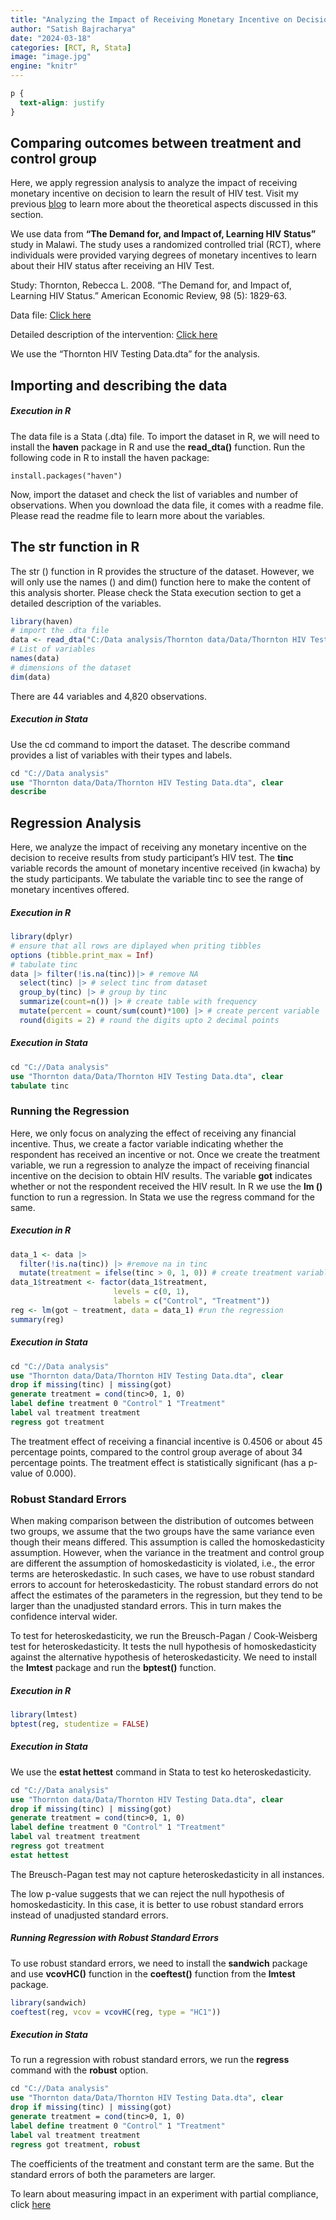```yaml
---
title: "Analyzing the Impact of Receiving Monetary Incentive on Decision to Learn the Result of HIV Test"
author: "Satish Bajracharya"
date: "2024-03-18"
categories: [RCT, R, Stata]
image: "image.jpg"
engine: "knitr"
---
```

```css
p {
  text-align: justify
}
```

::: callout-tip
## Comparing outcomes between treatment and control group

Here, we apply regression analysis to analyze the impact of receiving monetary incentive on decision to learn the result of HIV test. Visit my previous [blog](https://vajra-satish.github.io/blogs/Comparison%20Between%20Treatment%20and%20Control%20Group%20-%20Regression%20Analysis/) to learn more about the theoretical aspects discussed in this section. 
:::

We use data from **"The Demand for, and Impact of, Learning HIV Status"** study in Malawi. The study uses a randomized controlled trial (RCT), where individuals were provided varying degrees of monetary incentives to learn about their HIV status after receiving an HIV Test. 

::: callout-note
Study: Thornton, Rebecca L. 2008. “The Demand for, and Impact of, Learning HIV Status.” American Economic Review, 98 (5): 1829-63. 

Data file: [Click here](https://www.aeaweb.org/aer/data/dec08/20060732_data.zip)

Detailed description of the intervention: [Click here](https://www.povertyactionlab.org/evaluation/demand-and-impact-learning-hiv-status-malawi)
:::

We use the "Thornton HIV Testing Data.dta" for the analysis.

## Importing and describing the data

##### Execution in R

The data file is a Stata (.dta) file. To import the dataset in R, we will need to install the **haven** package in R and use the **read_dta()** function. Run the following code in R to install the haven package:

```
install.packages("haven")
```

Now, import the dataset and check the list of variables and number of observations. When you download the data file, it comes with a readme file. Please read the readme file to learn more about the variables. 

::: callout-tip
## The str function in R

The str () function in R provides the structure of the dataset. However, we will only use the names () and dim() function here to make the content of this analysis shorter. Please check the Stata execution section to get a detailed description of the variables. 
:::

```r
library(haven)
# import the .dta file
data <- read_dta("C:/Data analysis/Thornton data/Data/Thornton HIV Testing Data.dta")
# List of variables
names(data)
# dimensions of the dataset
dim(data)
```

There are 44 variables and 4,820 observations.

##### Execution in Stata

Use the cd command to import the dataset. The describe command provides a list of variables with their types and labels. 

```stata
cd "C://Data analysis"
use "Thornton data/Data/Thornton HIV Testing Data.dta", clear  
describe
```

## Regression Analysis

Here, we analyze the impact of receiving any monetary incentive on the decision to receive results from study participant's HIV test. The **tinc** variable records the amount of monetary incentive received (in kwacha) by the study participants. We tabulate the variable tinc to see the range of monetary incentives offered.

##### Execution in R

```r
library(dplyr)
# ensure that all rows are diplayed when priting tibbles
options (tibble.print_max = Inf) 
# tabulate tinc
data |> filter(!is.na(tinc))|> # remove NA
  select(tinc) |> # select tinc from dataset
  group_by(tinc) |> # group by tinc
  summarize(count=n()) |> # create table with frequency 
  mutate(percent = count/sum(count)*100) |> # create percent variable
  round(digits = 2) # round the digits upto 2 decimal points
```

##### Execution in Stata

```stata
cd "C://Data analysis"
use "Thornton data/Data/Thornton HIV Testing Data.dta", clear 
tabulate tinc
```

### Running the Regression

Here, we only focus on analyzing the effect of receiving any financial incentive. Thus, we create a factor variable indicating whether the respondent has received an incentive or not. Once we create the treatment variable, we run a regression to analyze the impact of receiving financial incentive on the decision to obtain HIV results. The variable **got** indicates whether or not the respondent received the HIV result. In R we use the **lm ()** function to run a regression. In Stata we use the regress command for the same.

##### Execution in R

```r
data_1 <- data |>
  filter(!is.na(tinc)) |> #remove na in tinc
  mutate(treatment = ifelse(tinc > 0, 1, 0)) # create treatment variable
data_1$treatment <- factor(data_1$treatment, 
                       levels = c(0, 1),
                       labels = c("Control", "Treatment"))
reg <- lm(got ~ treatment, data = data_1) #run the regression
summary(reg)
```

##### Execution in Stata

```stata
cd "C://Data analysis"
use "Thornton data/Data/Thornton HIV Testing Data.dta", clear 
drop if missing(tinc) | missing(got)
generate treatment = cond(tinc>0, 1, 0)
label define treatment 0 "Control" 1 "Treatment"
label val treatment treatment
regress got treatment
```

The treatment effect of receiving a financial incentive is 0.4506 or about 45 percentage points, compared to the control group average of about 34 percentage points. The treatment effect is statistically significant (has a p-value of 0.000).

### Robust Standard Errors

When making comparison between the distribution of outcomes between two groups, we assume that the two groups have the same variance even though their means differed. This assumption is called the homoskedasticity assumption. However, when the variance in the treatment and control group are different the assumption of homoskedasticity is violated, i.e., the error terms are heteroskedastic. In such cases, we have to use robust standard errors to account for heteroskedasticity. The robust standard errors do not affect the estimates of the parameters in the regression, but they tend to be larger than the unadjusted standard errors. This in turn makes the confidence interval wider.  

To test for heteroskedasticity, we run the Breusch-Pagan / Cook-Weisberg test for heteroskedasticity. It tests the null hypothesis of homoskedasticity against the alternative hypothesis of heteroskedasticity. We need to install the **lmtest** package and run the **bptest()** function. 

##### Execution in R

```r
library(lmtest)
bptest(reg, studentize = FALSE) 
```

##### Execution in Stata

We use the **estat hettest** command in Stata to test ko heteroskedasticity. 

```stata
cd "C://Data analysis"
use "Thornton data/Data/Thornton HIV Testing Data.dta", clear 
drop if missing(tinc) | missing(got)
generate treatment = cond(tinc>0, 1, 0)
label define treatment 0 "Control" 1 "Treatment"
label val treatment treatment
regress got treatment
estat hettest
```

::: callout-note
The Breusch-Pagan test may not capture heteroskedasticity in all instances. 
:::

The low p-value suggests that we can reject the null hypothesis of homoskedasticity. In this case, it is better to use robust standard errors instead of unadjusted standard errors. 

##### Running Regression with Robust Standard Errors

To use robust standard errors, we need to install the **sandwich** package and use **vcovHC()** function in the **coeftest()** function from the **lmtest** package. 

```r
library(sandwich)
coeftest(reg, vcov = vcovHC(reg, type = "HC1"))
```

##### Execution in Stata

To run a regression with robust standard errors, we run the **regress** command with the **robust** option.

```stata
cd "C://Data analysis"
use "Thornton data/Data/Thornton HIV Testing Data.dta", clear 
drop if missing(tinc) | missing(got)
generate treatment = cond(tinc>0, 1, 0)
label define treatment 0 "Control" 1 "Treatment"
label val treatment treatment
regress got treatment, robust
```

The coefficients of the treatment and constant term are the same. But the standard errors of both the parameters are larger. 

::: callout-note
To learn about measuring impact in an experiment with partial compliance, click [here](https://vajra-satish.github.io/posts/Does%20Learning%20One's%20HIV%20Status%20Change%20the%20Sexual%20Behavior%20of%20Individuals/) 
:::